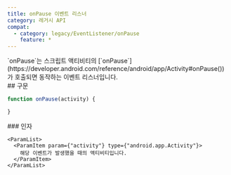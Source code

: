 ```yaml
---
title: onPause 이벤트 리스너
category: 레거시 API
compat:
  - category: legacy/EventListener/onPause
    feature: *
---
```


<Section>
  `onPause`는 스크립트 액티비티의 [`onPause`](https://developer.android.com/reference/android/app/Activity#onPause())가 호출되면 동작하는
  이벤트 리스너입니다.
</Section>
<Section>
  ## 구문

  ~~~js
  function onPause(activity) {

  }
  ~~~

  <Section>
    ### 인자

    <ParamList>
      <ParamItem param={"activity"} type={"android.app.Activity"}>
        해당 이벤트가 발생했을 때의 액티비티입니다.
      </ParamItem>
    </ParamList>
  </Section>
</Section>